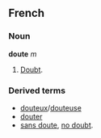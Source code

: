 ==French==
===Noun===
'''doute''' ''m''

#[[Doubt]].

===Derived terms===
* [[douteux]]/[[douteuse]]
* [[douter]]
* [[sans doute]], [[no doubt]].